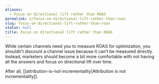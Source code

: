 ```yaml
---
aliases:
  - Focus on directional lift rather than ROAS
permalink: n/focus-on-directional-lift-rather-than-roas
slug: focus-on-directional-lift-rather-than-roas
status: null
title: Focus on directional lift rather than ROAS
---
```

While certain channels need you to measure ROAS for optimization, you shouldn’t discount a channel issue because it can’t be measured directly. Instead, marketers should become a bit more comfortable with not having all the answers and focus on directional lift over time.

After all, [[attribution-is-not-incrementality|Attribution is not incrementality]].
